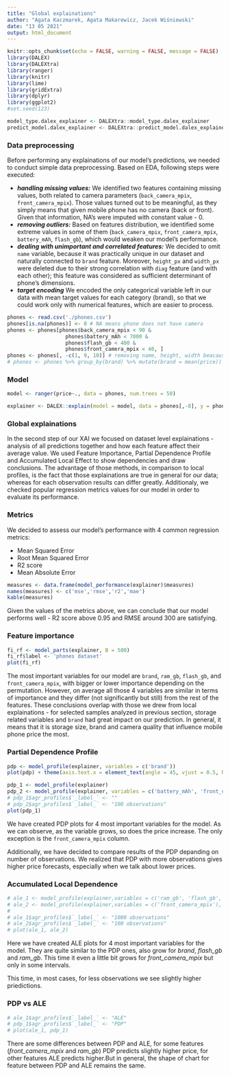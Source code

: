 ```yaml
---
title: "Global explainations"
author: "Agata Kaczmarek, Agata Makarewicz, Jacek Wiśniewski"
date: "13 05 2021"
output: html_document
---
```


```r
knitr::opts_chunk$set(echo = FALSE, warning = FALSE, message = FALSE)
library(DALEX)
library(DALEXtra)
library(ranger)
library(knitr)
library(lime)
library(gridExtra)
library(dplyr)
library(ggplot2)
#set.seed(123)

model_type.dalex_explainer <- DALEXtra::model_type.dalex_explainer
predict_model.dalex_explainer <- DALEXtra::predict_model.dalex_explainer
```

### Data preprocessing

Before performing any explainations of our model's predictions, we needed to conduct simple data preprocessing. Based on EDA, following steps were executed:

* ***handling missing values:*** We identified two features containing missing values, both related to camera parameters (`back_camera_mpix`, `front_camera_mpix`). Those values turned out to be meaningful, as they simply means that given mobile phone has no camera (back or front). Given that information, NA's were imputed with constant value - 0.
* ***removing outliers:*** Based on features distribution, we identified some extreme values in some of them (`back_camera_mpix`, `front_camera_mpix`, `battery_mAh`, `flash_gb`), which would weaken our model's performance.
* ***dealing with unimportant and correlated features:*** We decided to omit `name` variable, because it was practically unique in our dataset and naturally connected to `brand` feature. Moreover, `height_px` and `width_px` were deleted due to their strong correlation with `diag` feature (and with each other); this feature was considered as sufficient determinant of phone's dimensions.
* ***target encoding*** We encoded the only categorical variable left in our data with mean target values for each category (brand), so that we could work only with numerical features, which are easier to process.

```r
phones <- read.csv('./phones.csv')
phones[is.na(phones)] <- 0 # NA means phone does not have camera
phones <- phones[phones$back_camera_mpix < 90 &
                   phones$battery_mAh < 7000 &
                   phones$flash_gb < 400 &
                   phones$front_camera_mpix < 40, ]
phones <- phones[, -c(1, 9, 10)] # removing name, height, width beacause they are useless
# phones <- phones %>% group_by(brand) %>% mutate(brand = mean(price)) # target encoding
```

### Model

```r
model <- ranger(price~., data = phones, num.trees = 50)
```

```r
explainer <- DALEX::explain(model = model, data = phones[,-8], y = phones$price, label="Random Forest - ranger") 
```

### Global explainations

In the second step of our XAI we focused on dataset level explainations - analysis of all predictions together and how each feature affect their average value. We used Feature Importance, Partial Dependence Profile and Accumulated Local Effect to show dependencies and draw conclusions. The advantage of those methods, in comparison to local profiles, is the fact that those explainations are true in general for our data; whereas for each observation results can differ greatly. Additionaly, we checked popular regression metrics values for our model in order to evaluate its performance.

### Metrics

We decided to assess our model's performance with 4 common regression metrics:

* Mean Squared Error
* Root Mean Squared Error
* R2 score
* Mean Absolute Error

```r
measures <- data.frame(model_performance(explainer)$measures)
names(measures) <- c('mse','rmse','r2','mae')
kable(measures)
```

Given the values of the metrics above, we can conclude that our model performs well - R2 score above 0.95 and RMSE around 300 are satisfying.

### Feature importance

```r
fi_rf <- model_parts(explainer, B = 500)
fi_rf$label <- 'phones dataset'
plot(fi_rf)
```

The most important variables for our model are `brand`, `ram_gb`, `flash_gb`, and `front_camera_mpix`, with bigger or lower importance depending on the permutation. However, on average all those 4 variables are similar in terms of importance and they differ (not significantly but still) from the rest of the features. These conclusions overlap with those we drew from local explainations - for selected samples analyzed in previous section, storage related variables and `brand` had great impact on our prediction. In general, it means that it is storage size, brand and camera quality that influence mobile phone price the most.

### Partial Dependence Profile

```r
pdp <- model_profile(explainer, variables = c('brand'))
plot(pdp) + theme(axis.text.x = element_text(angle = 45, vjust = 0.5, hjust=1, size=16), plot.margin = margin(10, 10, 30, 10))
```

```r
pdp_1 <- model_profile(explainer)
pdp_2 <- model_profile(explainer, variables = c('battery_mAh', 'front_camera_mpix'), grid_points = 100)
# pdp_1$agr_profiles$`_label_` <- ""
# pdp_2$agr_profiles$`_label_` <- "100 observations"
plot(pdp_1)
```

We have created PDP plots for 4 most important variables for the model. As we can observe, as the variable grows, so does the price increase. The only exception is the `front_camera_mpix` column.

Additionally, we have decided to compare results of the PDP depanding on number of observations. We realized that PDP with more observations gives higher price forecasts, especially when we talk about lower prices.


### Accumulated Local Dependence 

```r
# ale_1 <- model_profile(explainer,variables = c('ram_gb', 'flash_gb', 'front_camera_mpix'), N = 1000, grid_points = 100, type = "accumulated")
# ale_2 <- model_profile(explainer,variables = c('front_camera_mpix'), N = 100, grid_points = 100, type = "accumulated")
# 
# ale_1$agr_profiles$`_label_` <- "1000 observations"
# ale_2$agr_profiles$`_label_` <- "100 observations"
# plot(ale_1, ale_2)
```

Here we have created ALE plots for 4 most important variables for the model. They are quite similar to the PDP ones, also grow for *brand*, *flash_gb* and *ram_gb*. This time it even a little bit grows for *front_camera_mpix* but only in some intervals.

This time, in most cases, for less observations we see slightly higher priedictions.

### PDP vs ALE

```r
# ale_1$agr_profiles$`_label_` <- "ALE"
# pdp_1$agr_profiles$`_label_` <- "PDP"
# plot(ale_1, pdp_1)
```

There are some differences between PDP and ALE, for some features (*front_camera_mpix* and *ram_gb*) PDP predicts slightly higher price, for other features ALE predicts higher.But in general, the shape of chart for feature between PDP and ALE remains the same. 
